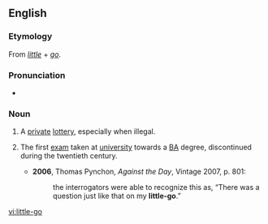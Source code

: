 ==English==

===Etymology===
From ''[[little]]'' + ''[[go]]''.

===Pronunciation===
* {{IPA|/ˈlɪtəlɡəʊ/}}

===Noun===
{{en-noun|little-goes}}

# {{context|historical|lang=en}} A [[private]] [[lottery]], especially when illegal.
# {{context|historical|colloquial|British|lang=en}} The first [[exam]] taken at [[university]] towards a [[BA]] degree, discontinued during the twentieth century.
#* '''2006''', Thomas Pynchon, ''Against the Day'', Vintage 2007, p. 801:
#*: the interrogators were able to recognize this as, “There was a question just like that on my '''little-go'''.”

[[vi:little-go]]